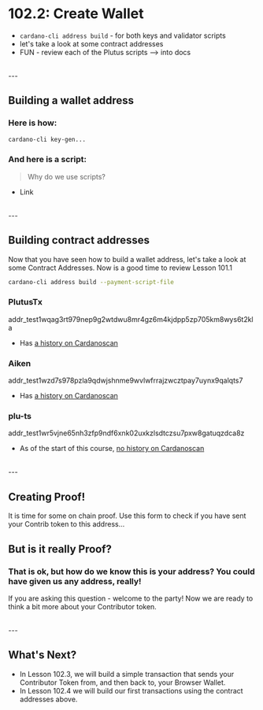 
# 102.2: Create Wallet
- `cardano-cli address build` - for both keys and validator scripts
- let's take a look at some contract addresses
- FUN - review each of the Plutus scripts --> into docs

<br />
---

## Building a wallet address
### Here is how:
```bash
cardano-cli key-gen...
```

### And here is a script:
> Why do we use scripts?
- Link

<br />
---

## Building contract addresses
Now that you have seen how to build a wallet address, let's take a look at some Contract Addresses. Now is a good time to review Lesson 101.1
```bash
cardano-cli address build --payment-script-file
```

### PlutusTx
addr_test1wqag3rt979nep9g2wtdwu8mr4gz6m4kjdpp5zp705km8wys6t2kla
- Has [a history on Cardanoscan](https://preprod.cardanoscan.io/address/addr_test1wqag3rt979nep9g2wtdwu8mr4gz6m4kjdpp5zp705km8wys6t2kla)

### Aiken
addr_test1wzd7s978pzla9qdwjshnme9wvlwfrrajzwcztpay7uynx9qalqts7
- Has [a history on Cardanoscan](https://preprod.cardanoscan.io/address/addr_test1wzd7s978pzla9qdwjshnme9wvlwfrrajzwcztpay7uynx9qalqts7)

### plu-ts
addr_test1wr5vjne65nh3zfp9ndf6xnk02uxkzlsdtczsu7pxw8gatuqzdca8z
- As of the start of this course, [no history on Cardanoscan](https://preprod.cardanoscan.io/address/addr_test1wr5vjne65nh3zfp9ndf6xnk02uxkzlsdtczsu7pxw8gatuqzdca8z)

<br />
---

## Creating Proof!
It is time for some on chain proof. Use this form to check if you have sent your Contrib token to this address...
<CheckAddress />

## But is it really Proof?

### That is ok, but how do we know this is your address? You could have given us any address, really!
If you are asking this question - welcome to the party! Now we are ready to think a bit more about your Contributor token.

<br />
---

## What's Next?
- In Lesson 102.3, we will build a simple transaction that sends your Contributor Token from, and then back to, your Browser Wallet.
- In Lesson 102.4 we will build our first transactions using the contract addresses above.

